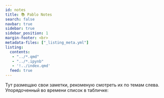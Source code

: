 ```yaml
---
id: notes
title: 📚 Pablo Notes
search: false
navbar: true
sidebar: true
sidebar_position: 1
margin-footer: <br>
metadata-files: ["_listing_meta.yml"]
listing:
  contents: 
   - "../*.qmd"
   - "../*.ipynb"
   - '!../index.qmd'
  feed: true
---
```


Тут размещаю свои заметки, рекоменую смотреть их по темам слева. Упорядоченный во времени список в табличке: 
